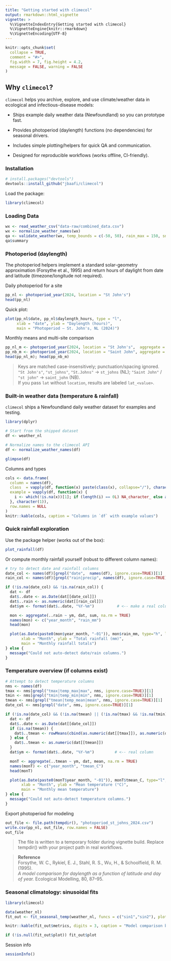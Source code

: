 ```yaml
---
title: "Getting started with climecol"
output: rmarkdown::html_vignette
vignette: >
  %\VignetteIndexEntry{Getting started with climecol}
  %\VignetteEngine{knitr::rmarkdown}
  %\VignetteEncoding{UTF-8}
---
```


```r
knitr::opts_chunk$set(
  collapse = TRUE,
  comment = "#>",
  fig.width = 7, fig.height = 4.2,
  message = FALSE, warning = FALSE
)
```

## Why `climecol`?

`climecol` helps you archive, explore, and use climate/weather data in ecological and infectious-disease models:

 - Ships example daily weather data (Newfoundland) so you can prototype fast.

 - Provides photoperiod (daylength) functions (no dependencies) for seasonal drivers.

 - Includes simple plotting/helpers for quick QA and communication.

 - Designed for reproducible workflows (works offline, CI-friendly).

### Installation

```r
# install.packages("devtools")
devtools::install_github("jbaafi/climecol")
```

Load the package:

```r
library(climecol)
```

### Loading Data

```r
wx <- read_weather_csv("data-raw/combined_data.csv")
wx <- normalize_weather_names(wx)
qa <- validate_weather(wx, temp_bounds = c(-50, 50), rain_max = 150, snow_max = 60)
qa$summary

```


### Photoperiod (daylength)

The photoperiod helpers implement a standard solar-geometry approximation (Forsythe et al., 1995) and return hours of daylight from date and latitude (timezone/longitude not required).

Daily photoperiod for a site

```r
pp_nl <- photoperiod_year(2024, location = "St John's")
head(pp_nl)
```

Quick plot:

```r
plot(pp_nl$date, pp_nl$daylength_hours, type = "l",
     xlab = "date", ylab = "Daylength (hours)",
     main = "Photoperiod — St. John's, NL (2024)")
```

Monthly means and multi-site comparison

```r
pp_nl_m <- photoperiod_year(2024, location = "St John's",  aggregate = "month")
pp_nb_m <- photoperiod_year(2024, location = "Saint John", aggregate = "month")
head(pp_nl_m); head(pp_nb_m)
```

> Keys are matched case-insensitively; punctuation/spacing ignored.  
> `"St John's"`, `"st_johns"`, `"St.Johns"` → `st_johns` (NL); `"Saint John"` / `"st john"` → `saint_john` (NB).  
> If you pass `lat` without `location`, results are labeled `lat_<value>`.

### Built-in weather data (temperature & rainfall)
`climecol` ships a Newfoundland daily weather dataset for examples and testing.

```r
library(dplyr)

# Start from the shipped dataset
df <- weather_nl

# Normalize names to the climecol API
df <- normalize_weather_names(df)

glimpse(df)
```

Columns and types

```r
cols <- data.frame(
  column = names(df),
  class  = vapply(df, function(x) paste(class(x), collapse="/"), character(1)),
  example = vapply(df, function(x) {
    i <- which(!is.na(x))[1]; if (length(i) == 0L) NA_character_ else as.character(x[i])
  }, character(1)),
  row.names = NULL
)
knitr::kable(cols, caption = "Columns in `df` with example values")

```

### Quick rainfall exploration

Use the package helper (works out of the box):

```r
plot_rainfall(df)
```

Or compute monthly rainfall yourself (robust to different column names):

```r
# try to detect date and rainfall columns
date_col <- names(df)[grepl("date",  names(df), ignore.case=TRUE)][1]
rain_col <- names(df)[grepl("rain|precip", names(df), ignore.case=TRUE)][1]

if (!is.na(date_col) && !is.na(rain_col)) {
  dat <- df
  dat$..date <- as.Date(dat[[date_col]])
  dat$..rain <- as.numeric(dat[[rain_col]])
  dat$ym <- format(dat$..date, "%Y-%m")          # <-- make a real column

  mon <- aggregate(..rain ~ ym, dat, sum, na.rm = TRUE)
  names(mon) <- c("year_month", "rain_mm")
  head(mon)

  plot(as.Date(paste0(mon$year_month, "-01")), mon$rain_mm, type="h", lwd=4,
       xlab = "Month", ylab = "Total rainfall (mm)",
       main = "Monthly rainfall totals")
} else {
  message("Could not auto-detect date/rain columns.")
}

```

### Temperature overview (if columns exist)

```r
# Attempt to detect temperature columns
nms <- names(df)
tmax <- nms[grepl("tmax|temp_max|max", nms, ignore.case=TRUE)][1]
tmin <- nms[grepl("tmin|temp_min|min", nms, ignore.case=TRUE)][1]
tmean <- nms[grepl("tmean|temp_mean|mean", nms, ignore.case=TRUE)][1]
date_col <- nms[grepl("date", nms, ignore.case=TRUE)][1]

if (!is.na(date_col) && (!is.na(tmean) || (!is.na(tmax) && !is.na(tmin)))) {
  dat <- df
  dat$..date <- as.Date(dat[[date_col]])
  if (is.na(tmean)) {
    dat$..tmean <- rowMeans(cbind(as.numeric(dat[[tmax]]), as.numeric(dat[[tmin]])), na.rm = TRUE)
  } else {
    dat$..tmean <- as.numeric(dat[[tmean]])
  }
  dat$ym <- format(dat$..date, "%Y-%m")         # <-- real column

  monT <- aggregate(..tmean ~ ym, dat, mean, na.rm = TRUE)
  names(monT) <- c("year_month", "tmean_C")
  head(monT)

  plot(as.Date(paste0(monT$year_month, "-01")), monT$tmean_C, type="l", lwd=2,
       xlab = "Month", ylab = "Mean temperature (°C)",
       main = "Monthly mean temperature")
} else {
  message("Could not auto-detect temperature columns.")
}

```

Export photoperiod for modeling

```r
out_file <- file.path(tempdir(), "photoperiod_st_johns_2024.csv")
write.csv(pp_nl, out_file, row.names = FALSE)
out_file
```

> The file is written to a temporary folder during vignette build. Replace tempdir() with your project path in real workflows.

> **Reference**  
> Forsythe, W. C., Rykiel, E. J., Stahl, R. S., Wu, H., & Schoolfield, R. M. (1995).  
> *A model comparison for daylength as a function of latitude and day of year.* Ecological Modelling, 80, 87–95.


### Seasonal climatology: sinusoidal fits

```r
library(climecol)

data(weather_nl)
fit_out <- fit_seasonal_temp(weather_nl, funcs = c("sin1","sin2"), plot = TRUE)

knitr::kable(fit_out$metrics, digits = 3, caption = "Model comparison by AIC and R²")

if (!is.null(fit_out$plot)) fit_out$plot
```


Session info

```r
sessionInfo()
```


